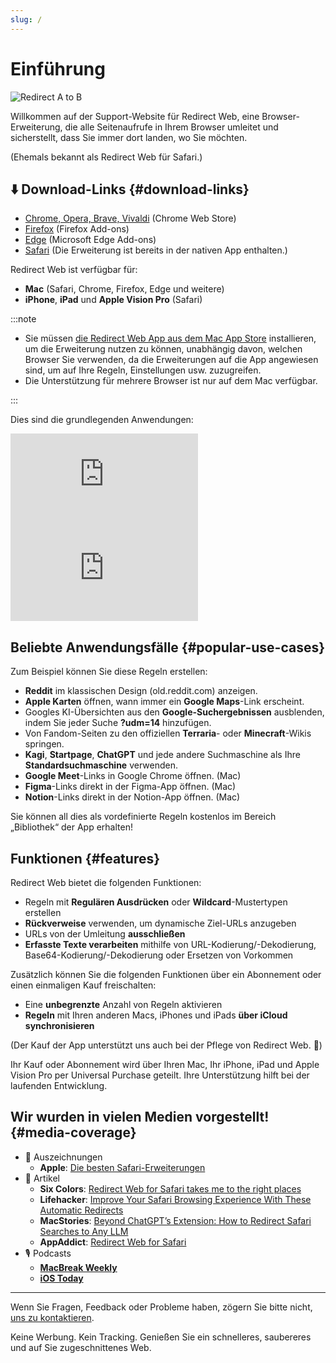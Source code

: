 ```yaml
---
slug: /
---
```



# Einführung

<div style={{display: "flex", flexDirection: "column", alignItems: "flex-start", marginBottom: "25px"}}>
  <img src="./img/redirect-a-to-b.png" style={{display: "block", minWidth: "360px", maxWidth: "500px", width: "100%", height: "auto", marginBottom: "25px"}} alt="Redirect A to B" />
  <ExtensionStoreLinks />
</div>

Willkommen auf der Support-Website für Redirect Web, eine Browser-Erweiterung, die alle Seitenaufrufe in Ihrem Browser umleitet und sicherstellt, dass Sie immer dort landen, wo Sie möchten.

(Ehemals bekannt als Redirect Web für Safari.)

## ⬇️ Download-Links {#download-links}

- [Chrome, Opera, Brave, Vivaldi](https://chromewebstore.google.com/detail/ffglckbhfbfmdkefdmjbhpnffkcmlhdh) (Chrome Web Store)
- [Firefox](https://addons.mozilla.org/firefox/addon/redirect-web/) (Firefox Add-ons)
- [Edge](https://microsoftedge.microsoft.com/addons/detail/hmfkakfdccgdpgemaicfgngnmflefpga) (Microsoft Edge Add-ons)
- [Safari](https://apps.apple.com/app/id1571283503) (Die Erweiterung ist bereits in der nativen App enthalten.)

Redirect Web ist verfügbar für:

- **Mac** (Safari, Chrome, Firefox, Edge und weitere)
- **iPhone**, **iPad** und **Apple Vision Pro** (Safari)

:::note

- Sie müssen [die Redirect Web App aus dem Mac App Store](https://apps.apple.com/app/id1571283503) installieren, um die Erweiterung nutzen zu können, unabhängig davon, welchen Browser Sie verwenden, da die Erweiterungen auf die App angewiesen sind, um auf Ihre Regeln, Einstellungen usw. zuzugreifen.
- Die Unterstützung für mehrere Browser ist nur auf dem Mac verfügbar.

:::

Dies sind die grundlegenden Anwendungen:

<iframe style={{width:"100%", aspectRatio:"9/16", height:"auto", maxHeight:"60vh", maxWidth:"35vh"}} src="https://www.youtube.com/embed/NaQ5X-v-qJU" title="iOS Demo Video (YouTube)" frameborder="0" allow="accelerometer; autoplay; clipboard-write; encrypted-media; gyroscope; picture-in-picture; web-share" allowfullscreen></iframe>

<iframe style={{width:"100%", aspectRatio:"17/9", height:"auto", maxHeight:"100vh"}} src="https://www.youtube.com/embed/5eU89Gu73SQ" title="macOS Demo Video (YouTube)" frameborder="0" allow="accelerometer; autoplay; clipboard-write; encrypted-media; gyroscope; picture-in-picture; web-share" allowfullscreen></iframe>

## Beliebte Anwendungsfälle {#popular-use-cases}

Zum Beispiel können Sie diese Regeln erstellen:

- **Reddit** im klassischen Design (old.reddit.com) anzeigen.
- **Apple Karten** öffnen, wann immer ein **Google Maps**-Link erscheint.
- Googles KI-Übersichten aus den **Google-Suchergebnissen** ausblenden, indem Sie jeder Suche **?udm=14** hinzufügen.
- Von Fandom-Seiten zu den offiziellen **Terraria**- oder **Minecraft**-Wikis springen.
- **Kagi**, **Startpage**, **ChatGPT** und jede andere Suchmaschine als Ihre **Standardsuchmaschine** verwenden.
- **Google Meet**-Links in Google Chrome öffnen. (Mac)
- **Figma**-Links direkt in der Figma-App öffnen. (Mac)
- **Notion**-Links direkt in der Notion-App öffnen. (Mac)

Sie können all dies als vordefinierte Regeln kostenlos im Bereich „Bibliothek“ der App erhalten!

## Funktionen {#features}

Redirect Web bietet die folgenden Funktionen:

- Regeln mit **Regulären Ausdrücken** oder **Wildcard**-Mustertypen erstellen
- **Rückverweise** verwenden, um dynamische Ziel-URLs anzugeben
- URLs von der Umleitung **ausschließen**
- **Erfasste Texte verarbeiten** mithilfe von URL-Kodierung/-Dekodierung, Base64-Kodierung/-Dekodierung oder Ersetzen von Vorkommen

Zusätzlich können Sie die folgenden Funktionen über ein Abonnement oder einen einmaligen Kauf freischalten:

- Eine **unbegrenzte** Anzahl von Regeln aktivieren
- **Regeln** mit Ihren anderen Macs, iPhones und iPads **über iCloud synchronisieren**

(Der Kauf der App unterstützt uns auch bei der Pflege von Redirect Web. 🙏)

Ihr Kauf oder Abonnement wird über Ihren Mac, Ihr iPhone, iPad und Apple Vision Pro per Universal Purchase geteilt. Ihre Unterstützung hilft bei der laufenden Entwicklung.

## Wir wurden in vielen Medien vorgestellt! {#media-coverage}

* 🏅 Auszeichnungen
    * **Apple**: [Die besten Safari-Erweiterungen](https://apps.apple.com/us/story/id1377753262)
* 📰 Artikel
    * **Six Colors**: [Redirect Web for Safari takes me to the right places](https://sixcolors.com/post/2022/11/redirect-web-for-safari-takes-me-to-the-right-places/)
    * **Lifehacker**: [Improve Your Safari Browsing Experience With These Automatic Redirects](https://lifehacker.com/improve-your-safari-browsing-experience-with-these-auto-1849812013)
    * **MacStories**: [Beyond ChatGPT’s Extension: How to Redirect Safari Searches to Any LLM](https://www.macstories.net/tutorials/beyond-chatgpts-extension-how-to-redirect-safari-searches-to-any-llm/)
    * **AppAddict**: [Redirect Web for Safari](https://appaddict.app/post/redirect-web-for-safari)
* 🎙️ Podcasts
    * [**MacBreak Weekly**](https://youtu.be/I251K3L2s88?t=7427)
    * [**iOS Today**](https://youtu.be/cWkwH84b6M4?t=636)

---

Wenn Sie Fragen, Feedback oder Probleme haben, zögern Sie bitte nicht, [uns zu kontaktieren](contact-us).

Keine Werbung. Kein Tracking. Genießen Sie ein schnelleres, saubereres und auf Sie zugeschnittenes Web.
